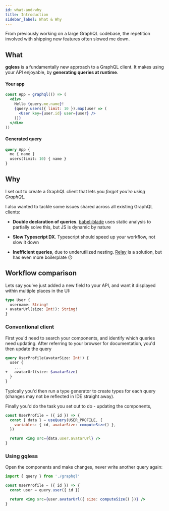 ```yaml
---
id: what-and-why
title: Introduction
sidebar_label: What & Why
---
```


From previously working on a large GraphQL codebase, the repetition involved with shipping new features often slowed me down.

## What

**gqless** is a fundamentally new approach to a GraphQL client. It makes using your API enjoyable, by **generating queries at runtime**.

#### Your app

```jsx
const App = graphql(() => (
  <div>
    Hello {query.me.name}!
    {query.users({ limit: 10 }).map(user => (
      <User key={user.id} user={user} />
    ))}
  </div>
))
```

#### Generated query

<!--prettier-ignore -->
```graphql
query App {
  me { name }
  users(limit: 10) { name }
}
```

## Why

I set out to create a GraphQL client that lets you *forget you're using GraphQL*.

I also wanted to tackle some issues shared across all existing GraphQL clients:

- **Double declaration of queries**. [babel-blade](https://github.com/sw-yx/babel-blade) uses static analysis to partially solve this, but JS is dynamic by nature

- **Slow Typescript DX**. Typescript should speed up your workflow, not slow it down

- **Inefficient queries**, due to underutilized nesting. [Relay](https://relay.dev) is a solution, but has even more boilerplate 😢

## Workflow comparison

Lets say you've just added a new field to your API, and want it displayed within multiple places in the UI:

```graphql
type User {
  username: String!
+ avatarUrl(size: Int!): String!
}
```

### Conventional client

First you'd need to search your components, and identify which queries need updating. After referring to your browser for documentation, you'd then update the query

```graphql
query UserProfile(avatarSize: Int!) {
  user {
    ...
+   avatarUrl(size: $avatarSize)
  }
}
```

Typically you'd then run a type generator to create types for each query (changes may not be reflected in IDE straight away).

Finally you'd do the task you set out to do - updating the components,

```jsx
const UserProfile = ({ id }) => {
  const { data } = useQuery(USER_PROFILE, {
    variables: { id, avatarSize: computeSize() },
  })

  return <img src={data.user.avatarUrl} />
}
```

### Using gqless

Open the components and make changes, never write another query again:

```jsx
import { query } from './graphql'

const UserProfile = ({ id }) => {
  const user = query.user({ id })

  return <img src={user.avatarUrl({ size: computeSize() })} />
}
```
